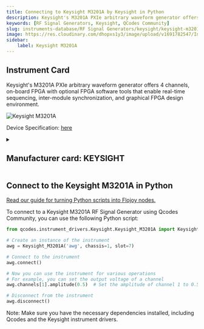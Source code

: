 ```yaml
---
title: Connecting to Keysight M3201A by Keysight in Python
description: Keysight's M3201A PXIe arbitrary waveform generator offers 4 channels, on-board FPGA with optional FPGA software tools that enable real-time sequencing, inter-module synchronization, and graphical FPGA design environment.
keywords: [RF Signal Generators, Keysight, QCodes Community] 
slug: instruments-database/RF Signal Generators/keysight/keysight-m3201a 
image: https://res.cloudinary.com/dhopxs1y3/image/upload/v1691782547/Instruments/RF%20Signal%20Generator/Keysight-M3201A/Keysight-M3201A.png
sidebar:
    label: Keysight M3201A 
---
```



## Instrument Card

Keysight's M3201A PXIe arbitrary waveform generator offers 4 channels, on-board FPGA with optional FPGA software tools that enable real-time sequencing, inter-module synchronization, and graphical FPGA design environment.

![Keysight M3201A](https://res.cloudinary.com/dhopxs1y3/image/upload/v1691782547/Instruments/RF%20Signal%20Generator/Keysight-M3201A/Keysight-M3201A.png)

Device Specification: [here](https://www.keysight.com/us/en/assets/7018-05391/data-sheets/5992-1797.pdf)

<details style={{ marginTop: "15px"}}>
<summary><h2 style={{display:'inline'}}>Manufacturer card: KEYSIGHT</h2></summary>

![KEYSIGHT](https://res.cloudinary.com/dhopxs1y3/image/upload/v1692125973/Instruments/Vendor%20Logos/Keysight.png)

Keysight Technologies, or Keysight, is an American company that manufactures electronics test and measurement equipment and software

- Headquarters: USA
- Yearly Revenue (millions, USD): 5420
- Vendor Website: [here](https://www.keysight.com/us/en/home.html)

</details>


<FeaturedInstrumentVideo category="RF_SIGNAL_GENERATORS" />

## Connect to the Keysight M3201A in Python

[Read our guide for turning Python scripts into Flojoy nodes.](https://docs.flojoy.ai/contribution/blocks/custom-flojoy-block/)



<Tabs>
<TabItem value="Flojoy" label="Flojoy" className="flojoy-instrument-tabs">

<SectionsCard category="RF_SIGNAL_GENERATORS" manufacturer="Keysight"></SectionsCard>

</TabItem>
<TabItem value="QCodes Community" label="QCodes Community">

To connect to a Keysight M3201A RF Signal Generator using Qcodes Community, you can use the following Python script:

```python
from qcodes.instrument_drivers.Keysight.Keysight_M3201A import Keysight_M3201A

# Create an instance of the instrument
awg = Keysight_M3201A('awg', chassis=1, slot=7)

# Connect to the instrument
awg.connect()

# Now you can use the instrument for various operations
# For example, you can set the output voltage of a channel
awg.channels[1].amplitude(0.5)  # Set the amplitude of channel 1 to 0.5 V

# Disconnect from the instrument
awg.disconnect()
```

Note: Make sure you have the necessary dependencies installed, including Qcodes and the Keysight instrument drivers.

</TabItem>
</Tabs>